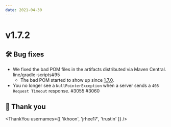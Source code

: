 ```yaml
---
date: 2021-04-30
---
```


# v1.7.2

## 🛠️ Bug fixes

- We fixed the bad POM files in the artifacts distributed via Maven Central. line/gradle-scripts#95
  - The bad POM started to show up since [1.7.0](/release-notes/1.7.0).
- You no longer see a `NullPointerException` when a server sends a `408 Request Timeout` response. #3055 #3060

## 🙇 Thank you

<ThankYou
  usernames={[
    'ikhoon',
    'jrhee17',
    'trustin'
  ]}
/>

